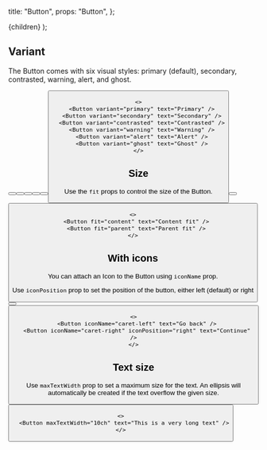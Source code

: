 
  title: "Button",
  props: "Button",
};

  <MdxLayout metadata={metadata}>{children}</MdxLayout>
);

## Variant

The Button comes with six visual styles: primary (default), secondary, contrasted, warning, alert, and ghost.

<Preview>
  <Button variant="primary" text="Primary" />
  <Button variant="secondary" text="Secondary" />
  <Button variant="contrasted" text="Contrasted" />
  <Button variant="warning" text="Warning" />
  <Button variant="alert" text="Alert" />
  <Button variant="ghost" text="Ghost" />
</Preview>

```tsx
<>
  <Button variant="primary" text="Primary" />
  <Button variant="secondary" text="Secondary" />
  <Button variant="contrasted" text="Contrasted" />
  <Button variant="warning" text="Warning" />
  <Button variant="alert" text="Alert" />
  <Button variant="ghost" text="Ghost" />
</>
```

## Size

Use the `fit` props to control the size of the Button.

<Preview>
  <Button fit="content" text="Content fit" />
  <Button fit="parent" text="Parent fit" />
</Preview>

```tsx
<>
  <Button fit="content" text="Content fit" />
  <Button fit="parent" text="Parent fit" />
</>
```

## With icons

You can attach an Icon to the Button using `iconName` prop.

Use `iconPosition` prop to set the position of the button, either left (default) or right

<Preview>
  <Button iconName="caret-left" text="Go back" />
  <Button iconName="caret-right" iconPosition="right" text="Continue" />
</Preview>

```tsx
<>
  <Button iconName="caret-left" text="Go back" />
  <Button iconName="caret-right" iconPosition="right" text="Continue" />
</>
```

## Text size

Use `maxTextWidth` prop to set a maximum size for the text. An ellipsis will automatically be created if the text overflow the given size.

<Preview>
  <Button maxTextWidth="10ch" text="This is a very long text" />
</Preview>

```tsx
<>
  <Button maxTextWidth="10ch" text="This is a very long text" />
</>
```
